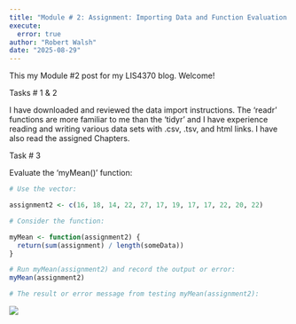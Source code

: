 ```yaml
---
title: "Module # 2: Assignment: Importing Data and Function Evaluation in R"
execute: 
  error: true
author: "Robert Walsh"
date: "2025-08-29"
---
```


This my Module #2 post for my LIS4370 blog. Welcome!

Tasks \# 1 & 2

I have downloaded and reviewed the data import instructions. The 'readr' functions are more familiar to me than the 'tidyr' and I have experience reading and writing various data sets with .csv, .tsv, and html links. I have also read the assigned Chapters.

Task \# 3

Evaluate the 'myMean()' function:

```r
# Use the vector:

assignment2 <- c(16, 18, 14, 22, 27, 17, 19, 17, 17, 22, 20, 22)

# Consider the function:

myMean <- function(assignment2) {
  return(sum(assignment) / length(someData))
}

# Run myMean(assignment2) and record the output or error:
myMean(assignment2)

# The result or error message from testing myMean(assignment2):
```
![](error.png)

